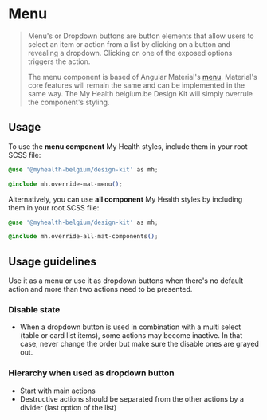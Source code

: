 
<Meta title="Angular Components/Menu" />

# Menu

> Menu's or Dropdown buttons are button elements that allow users to select an item or action from a list by clicking on a button and revealing a dropdown.
> Clicking on one of the exposed options triggers the action.
>
> The menu component is based of Angular Material's [menu](https://material.angular.io/components/menu). Material's core features will remain the same and can be implemented in the same way.
> The My Health belgium.be Design Kit will simply overrule the component's styling.

## Usage

To use the **menu component** My Health styles, include them in your root SCSS file:

```css
@use '@myhealth-belgium/design-kit' as mh;

@include mh.override-mat-menu();
```

Alternatively, you can use **all component** My Health styles by including them in your root SCSS file:

```css
@use '@myhealth-belgium/design-kit' as mh;

@include mh.override-all-mat-components();
```

## Usage guidelines

Use it as a menu or use it as dropdown buttons when there's no default action and more than two actions need to be presented.

### Disable state

- When a dropdown button is used in combination with a multi select (table or card list items), some actions may become inactive. In that case, never change the order but make sure the disable ones are grayed out.

### Hierarchy when used as dropdown button

- Start with main actions
- Destructive actions should be separated from the other actions by a divider (last option of the list)

